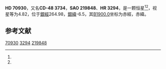 {{Starbox begin
| name = HD 70930
}}
{{Starbox observe
| epoch = [[J2000.0|J2000.0]]
| constell = {{星座名待查}}<ref name=SIMBAD>{{cite web
 | url=http://simbad.u-strasbg.fr/simbad/sim-id?Ident=HR+3294
 | title =Pulsating variable Star
 | publisher=Centre de Données astronomiques de Strasbourg
 | work=SIMBAD
 | accessdate=2012-07-13}}</ref><ref name=DATA>{{cite web
 | url=http://vizier.u-strasbg.fr/viz-bin/VizieR-5?-out.add=.&-source=5050&-corr=PK=HR&-out.max=9999&HR=3294
 | title=VizieR Detailed Page
 | accessdate=2012-07-13
 | archive-date=2016-03-05
 | archive-url=https://web.archive.org/web/20160305045332/http://vizier.u-strasbg.fr/viz-bin/VizieR-5?-out.add=.&-source=5050&-corr=PK=HR&-out.max=9999&HR=3294
 | dead-url=no
 }}</ref>
| 星官 = 
| ra = {{RA|8|22|31.6}}<ref name=SIMBAD /><ref name=DATA />
| dec = {{DEC|-48|29|25}}<ref name=SIMBAD /><ref name=DATA />
| appmag_v = 4.82<ref name=SIMBAD /><ref name=DATA />
}}
{{Starbox character
| class = B1V<ref name=SIMBAD /><ref name=DATA />
| b-v = -0.15<ref name=SIMBAD /><ref name=DATA />
| u-b = -0.84<ref name=SIMBAD /><ref name=DATA />
| r-i = -0.13<ref name=SIMBAD /><ref name=DATA />
| variable = 
}}
{{Starbox astrometry
| radial_v = -0.84
| prop_mo_ra = 27
| parallax = 
| p_error = 
}}
{{Starbox catalog
| names =CD-48 3734，[[SAO星表|SAO]] 219848，[[HD星表|HD]] 70930，[[HR星表|HR]] 3294}}
{{Starbox reference |Simbad=HR+3294}}
{{Starbox end}}

'''HD 70930'''，又名'''CD-48 3734'''，'''SAO 219848'''、'''HR 3294'''，是一颗恒星<ref name=SIMBAD /><ref name=DATA />，视星等为4.82，位于[[銀道座標系|銀經]]264.98，[[銀道座標系|銀緯]]-6.5，其[[B1900.0|B1900.0]]坐标为赤經{{RA|8|19|27}}，赤緯{{DEC|-48|-6.5|9}}。

== 参考文献 ==
{{reflist}}

{{star-stub}}

[[Category:HD和HDE天體|70930]]
[[Category:HR天體|3294]]
[[Category:SAO天體|219848]]